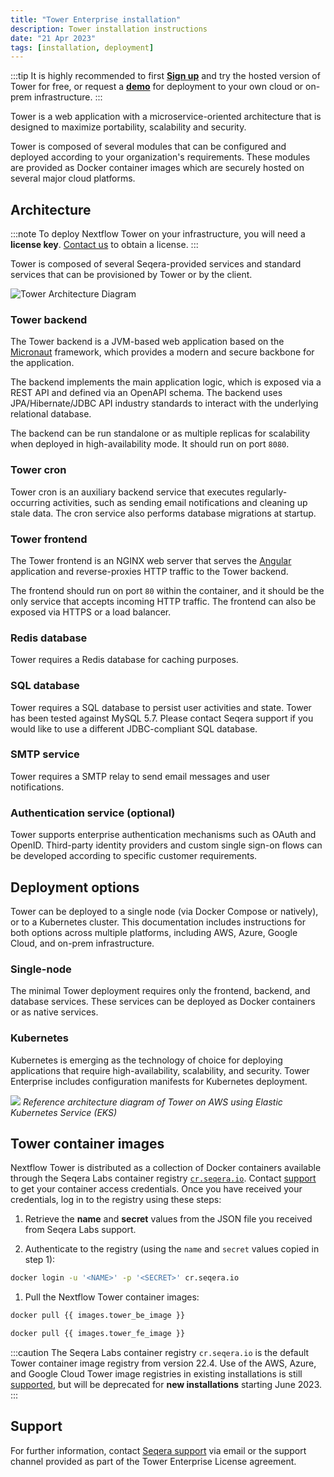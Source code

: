 ```yaml
---
title: "Tower Enterprise installation"
description: Tower installation instructions
date: "21 Apr 2023"
tags: [installation, deployment]
---
```


:::tip
It is highly recommended to first [**Sign up**](https://tower.nf) and try the hosted version of Tower for free, or request a [**demo**](https://cloud.tower.nf/demo/) for deployment to your own cloud or on-prem infrastructure.
:::

Tower is a web application with a microservice-oriented architecture that is designed to maximize portability, scalability and security.

Tower is composed of several modules that can be configured and deployed according to your organization's requirements. These modules are provided as Docker container images which are securely hosted on several major cloud platforms.

## Architecture

:::note
To deploy Nextflow Tower on your infrastructure, you will need a **license key**. [Contact us](mailto:sales@seqera.io) to obtain a license.
:::

Tower is composed of several Seqera-provided services and standard services that can be provisioned by Tower or by the client.

![Tower Architecture Diagram](./_images/tower_reference_architecture.png)

### Tower backend

The Tower backend is a JVM-based web application based on the [Micronaut](https://micronaut.io/) framework, which provides a modern and secure backbone for the application.

The backend implements the main application logic, which is exposed via a REST API and defined via an OpenAPI schema. The backend uses JPA/Hibernate/JDBC API industry standards to interact with the underlying relational database.

The backend can be run standalone or as multiple replicas for scalability when deployed in high-availability mode. It should run on port `8080`.

### Tower cron

Tower cron is an auxiliary backend service that executes regularly-occurring activities, such as sending email notifications and cleaning up stale data. The cron service also performs database migrations at startup.

### Tower frontend

The Tower frontend is an NGINX web server that serves the [Angular](https://angular.io/) application and reverse-proxies HTTP traffic to the Tower backend.

The frontend should run on port `80` within the container, and it should be the only service that accepts incoming HTTP traffic. The frontend can also be exposed via HTTPS or a load balancer.

### Redis database

Tower requires a Redis database for caching purposes.

### SQL database

Tower requires a SQL database to persist user activities and state. Tower has been tested against MySQL 5.7. Please contact Seqera support if you would like to use a different JDBC-compliant SQL database.

### SMTP service

Tower requires a SMTP relay to send email messages and user notifications.

### Authentication service (optional)

Tower supports enterprise authentication mechanisms such as OAuth and OpenID. Third-party identity providers and custom single sign-on flows can be developed according to specific customer requirements.

## Deployment options

Tower can be deployed to a single node (via Docker Compose or natively), or to a Kubernetes cluster. This documentation includes instructions for both options across multiple platforms, including AWS, Azure, Google Cloud, and on-prem infrastructure.

### Single-node

The minimal Tower deployment requires only the frontend, backend, and database services. These services can be deployed as Docker containers or as native services.

### Kubernetes

Kubernetes is emerging as the technology of choice for deploying applications that require high-availability, scalability, and security. Tower Enterprise includes configuration manifests for Kubernetes deployment.

![](./_images/tower_reference_architecture_aws.png)
_Reference architecture diagram of Tower on AWS using Elastic Kubernetes Service (EKS)_

## Tower container images

Nextflow Tower is distributed as a collection of Docker containers available through the Seqera Labs
container registry [`cr.seqera.io`](https://cr.seqera.io). Contact [support](https://support.seqera.io) to get your container access credentials. Once you have received your credentials, log in to the registry using these steps:

1.  Retrieve the **name** and **secret** values from the JSON file you received from Seqera Labs support.

1.  Authenticate to the registry (using the `name` and `secret` values copied in step 1):

   ```bash
   docker login -u '<NAME>' -p '<SECRET>' cr.seqera.io
   ```

1.  Pull the Nextflow Tower container images:

   ```bash
   docker pull {{ images.tower_be_image }}

   docker pull {{ images.tower_fe_image }}
   ```

:::caution
The Seqera Labs container registry `cr.seqera.io` is the default Tower container image registry from version 22.4. Use of the AWS, Azure, and Google Cloud Tower image registries in existing installations is still [supported](./advanced-topics/seqera-container-images.mdx), but will be deprecated for **new installations** starting June 2023.
:::

## Support

For further information, contact [Seqera support](mailto:support@seqera.io) via email or the support channel provided as part of the Tower Enterprise License agreement.
